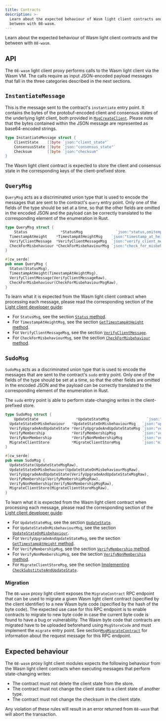 ```yaml
---
title: Contracts
description: >-
  Learn about the expected behaviour of Wasm light client contracts and the
  between with 08-wasm.
---
```


Learn about the expected behaviour of Wasm light client contracts and the between with `08-wasm`.

## API

The `08-wasm` light client proxy performs calls to the Wasm light client via the Wasm VM. The calls require as input JSON-encoded payload messages that fall in the three categories described in the next sections.

## `InstantiateMessage`

This is the message sent to the contract's `instantiate` entry point. It contains the bytes of the protobuf-encoded client and consensus states of the underlying light client, both provided in [`MsgCreateClient`](https://github.com/cosmos/ibc-go/blob/v8.0.0/proto/ibc/core/client/v1/tx.proto#L40-L52). Please note that the bytes contained within the JSON message are represented as base64-encoded strings.

```go
type InstantiateMessage struct {
    ClientState    []byte `json:"client_state"`
	ConsensusState []byte `json:"consensus_state"`
	Checksum       []byte `json:"checksum"
}
```

The Wasm light client contract is expected to store the client and consensus state in the corresponding keys of the client-prefixed store.

## `QueryMsg`

`QueryMsg` acts as a discriminated union type that is used to encode the messages that are sent to the contract's `query` entry point. Only one of the fields of the type should be set at a time, so that the other fields are omitted in the encoded JSON and the payload can be correctly translated to the corresponding element of the enumeration in Rust.

```go
type QueryMsg struct {
    Status               *StatusMsg               `json:"status,omitempty"`
  TimestampAtHeight    *TimestampAtHeightMsg    `json:"timestamp_at_height,omitempty"`
  VerifyClientMessage  *VerifyClientMessageMsg  `json:"verify_client_message,omitempty"`
  CheckForMisbehaviour *CheckForMisbehaviourMsg `json:"check_for_misbehaviour,omitempty"`
}
```

```rust
#[cw_serde]
pub enum QueryMsg {
  Status(StatusMsg),
  TimestampAtHeight(TimestampAtHeightMsg),
  VerifyClientMessage(VerifyClientMessageRaw),
  CheckForMisbehaviour(CheckForMisbehaviourMsgRaw),
}
```

To learn what it is expected from the Wasm light client contract when processing each message, please read the corresponding section of the [Light client developer guide](/docs/ibc/v10.1.x/light-clients/developer-guide/overview.mdx):

- For `StatusMsg`, see the section [`Status` method](/docs/ibc/v10.1.x/light-clients/developer-guide/client-state.mdx#status-method).
- For `TimestampAtHeightMsg`, see the section [`GetTimestampAtHeight` method](/docs/ibc/v10.1.x/light-clients/developer-guide/client-state.mdx#gettimestampatheight-method).
- For `VerifyClientMessageMsg`, see the section [`VerifyClientMessage`](/docs/ibc/v10.1.x/light-clients/developer-guide/updates-and-misbehaviour.mdx#verifyclientmessage).
- For `CheckForMisbehaviourMsg`, see the section [`CheckForMisbehaviour` method](/docs/ibc/v10.1.x/light-clients/developer-guide/client-state.mdx#checkformisbehaviour-method).

## `SudoMsg`

`SudoMsg` acts as a discriminated union type that is used to encode the messages that are sent to the contract's `sudo` entry point. Only one of the fields of the type should be set at a time, so that the other fields are omitted in the encoded JSON and the payload can be correctly translated to the corresponding element of the enumeration in Rust.

The `sudo` entry point is able to perform state-changing writes in the client-prefixed store.

```go
type SudoMsg struct {
    UpdateState                 *UpdateStateMsg                 `json:"update_state,omitempty"`
  UpdateStateOnMisbehaviour   *UpdateStateOnMisbehaviourMsg   `json:"update_state_on_misbehaviour,omitempty"`
  VerifyUpgradeAndUpdateState *VerifyUpgradeAndUpdateStateMsg `json:"verify_upgrade_and_update_state,omitempty"`
  VerifyMembership            *VerifyMembershipMsg            `json:"verify_membership,omitempty"`
  VerifyNonMembership         *VerifyNonMembershipMsg         `json:"verify_non_membership,omitempty"`
  MigrateClientStore          *MigrateClientStoreMsg          `json:"migrate_client_store,omitempty"`
}
```

```rust
#[cw_serde]
pub enum SudoMsg {
  UpdateState(UpdateStateMsgRaw),
  UpdateStateOnMisbehaviour(UpdateStateOnMisbehaviourMsgRaw),
  VerifyUpgradeAndUpdateState(VerifyUpgradeAndUpdateStateMsgRaw),
  VerifyMembership(VerifyMembershipMsgRaw),
  VerifyNonMembership(VerifyNonMembershipMsgRaw),
  MigrateClientStore(MigrateClientStoreMsgRaw),
}
```

To learn what it is expected from the Wasm light client contract when processing each message, please read the corresponding section of the [Light client developer guide](/docs/ibc/v10.1.x/light-clients/developer-guide/overview.mdx):

- For `UpdateStateMsg`, see the section [`UpdateState`](/docs/ibc/v10.1.x/light-clients/developer-guide/updates-and-misbehaviour.mdx#updatestate).
- For `UpdateStateOnMisbehaviourMsg`, see the section [`UpdateStateOnMisbehaviour`](/docs/ibc/v10.1.x/light-clients/developer-guide/updates-and-misbehaviour.mdx#updatestateonmisbehaviour).
- For `VerifyUpgradeAndUpdateStateMsg`, see the section [`GetTimestampAtHeight` method](/docs/ibc/v10.1.x/light-clients/developer-guide/upgrades.mdx#implementing-verifyupgradeandupdatestate).
- For `VerifyMembershipMsg`, see the section [`VerifyMembership` method](/docs/ibc/v10.1.x/light-clients/developer-guide/client-state.mdx#verifymembership-method).
- For `VerifyNonMembershipMsg`, see the section [`VerifyNonMembership` method](/docs/ibc/v10.1.x/light-clients/developer-guide/client-state.mdx#verifynonmembership-method).
- For `MigrateClientStoreMsg`, see the section [Implementing `CheckSubstituteAndUpdateState`](/docs/ibc/v10.1.x/light-clients/developer-guide/proposals.mdx#implementing-checksubstituteandupdatestate).

### Migration

The `08-wasm` proxy light client exposes the `MigrateContract` RPC endpoint that can be used to migrate a given Wasm light client contract (specified by the client identifier) to a new Wasm byte code (specified by the hash of the byte code). The expected use case for this RPC endpoint is to enable contracts to migrate to new byte code in case the current byte code is found to have a bug or vulnerability. The Wasm byte code that contracts are migrated have to be uploaded beforehand using `MsgStoreCode` and must implement the `migrate` entry point. See section[`MsgMigrateContract`](/docs/ibc/v10.1.x/apps/interchain-accounts/messages.mdx#msgmigratecontract) for information about the request message for this RPC endpoint.

## Expected behaviour

The `08-wasm` proxy light client modules expects the following behaviour from the Wasm light client contracts when executing messages that perform state-changing writes:

- The contract must not delete the client state from the store.
- The contract must not change the client state to a client state of another type.
- The contract must not change the checksum in the client state.

Any violation of these rules will result in an error returned from `08-wasm` that will abort the transaction.
